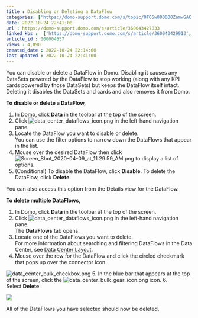 ```yaml
---
title : Disabling or Deleting a DataFlow
categories: ['https://domo-support.domo.com/s/topic/0TO5w000000ZamwGAC']
date: 2022-10-24 22:41:00
url : https://domo-support.domo.com/s/article/360043427833
linked_kbs :  ['https://domo-support.domo.com/s/article/360043429913', 'https://domo-support.domo.com/s/article/360043429953', 'https://domo-support.domo.com/s/article/360043429933', 'https://domo-support.domo.com/s/article/360043429693', 'https://domo-support.domo.com/s/article/360042925494', 'https://domo-support.domo.com/s/article/360043427833', 'https://domo-support.domo.com/s/article/360047553253', 'https://domo-support.domo.com/s/topic/0TO5w000000ZamwGAC', 'https://domo-support.domo.com/s/knowledge-base']
article_id : 000004557
views : 4,090
created_date : 2022-10-24 22:14:00
last updated : 2022-10-24 22:41:00
---
```




You can disable or delete a DataFlow in Domo. Disabling it causes any DataSets powered by the DataFlow to stop working (along with any KPI cards powered by those DataSets) but keeps the DataFlow itself intact. Deleting it disables the DataSets and cards and also removes it from Domo.


**To disable or delete a DataFlow,**


1. In Domo, click **Data** in the toolbar at the top of the screen.
2. Click ![data_center_dataflows_icon.png](data_center_dataflows_icon.png) in the left-hand navigation pane.
3. Locate the DataFlow you want to disable or delete.  
 You can use the filter options to narrow down the DataFlows that appear in the list.
4. Mouse over the desired DataFlow then click ![Screen_Shot_2020-04-09_at_11.29.59_AM.png](Screen_Shot_2020-04-09_at_11.29.59_AM.png) to display a list of options.
5. (Conditional) To disable the DataFlow, click **Disable**. To delete the DataFlow, click **Delete**.


You can also access this option from the Details view for the DataFlow.


**To delete multiple DataFlows,**


1. In Domo, click **Data** in the toolbar at the top of the screen.
2. Click ![data_center_dataflows_icon.png](data_center_dataflows_icon.png) in the left-hand navigation pane.  
 The **DataFlows** tab opens.
3. Locate one of the DataFlows you want to delete.  
 For more information about searching and filtering DataFlows in the Data Center, see [Data Center Layout](https://domo-support.domo.com/s/article/360047553253?language=en_US).
4. Mouse over the row for the DataFlow and click the circled checkmark that pops up over the connector icon.   
   
 ![data_center_bulk_checkbox.png](data_center_bulk_checkbox.png)
5. In the blue bar that appears at the top of the screen, click the ![data_center_bulk_gear_icon.png](data_center_bulk_gear_icon.png) icon.
6. Select **Delete**.  
   
 ![](5.png)


All of the DataFlows you have selected should now be deleted.